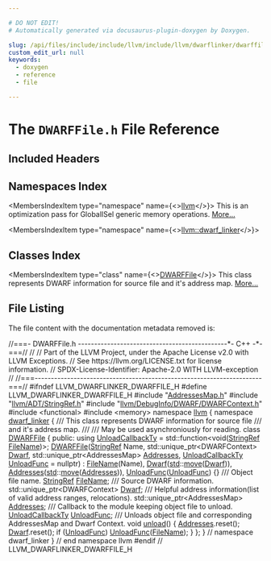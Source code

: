 ```yaml
---

# DO NOT EDIT!
# Automatically generated via docusaurus-plugin-doxygen by Doxygen.

slug: /api/files/include/include/llvm/include/llvm/dwarflinker/dwarffile-h
custom_edit_url: null
keywords:
  - doxygen
  - reference
  - file

---
```





# The `DWARFFile.h` File Reference

<DoxygenPage pluginConfig={pluginConfig}>



## Included Headers

<IncludesList>
<IncludesListItem
  filePath="AddressesMap.h"
  permalink="/docs/api/files/include/include/llvm/include/llvm/dwarflinker/addressesmap-h"
  isLocal="true" />
<IncludesListItem
  filePath="llvm/ADT/StringRef.h"
  permalink="/docs/api/files/include/include/llvm/include/llvm/adt/stringref-h"
  isLocal="true" />
<IncludesListItem
  filePath="llvm/DebugInfo/DWARF/DWARFContext.h"
  permalink="/docs/api/files/include/include/llvm/include/llvm/debuginfo/include/llvm/debuginfo/dwarf/dwarfcontext-h"
  isLocal="true" />
<IncludesListItem
  filePath="functional"
  permalink=""
  isLocal="false" />
<IncludesListItem
  filePath="memory"
  permalink=""
  isLocal="false" />
</IncludesList>

## Namespaces Index

<MembersIndex>

<MembersIndexItem
  type="namespace"
  name={<><a href="/docs/api/namespaces/llvm">llvm</a></>}>
This is an optimization pass for GlobalISel generic memory operations. <a href="/docs/api/namespaces/llvm/#details">More...</a>
</MembersIndexItem>

<MembersIndexItem
  type="namespace"
  name={<><a href="/docs/api/namespaces/llvm/dwarf-linker">llvm::dwarf_linker</a></>}>
</MembersIndexItem>

</MembersIndex>

## Classes Index

<MembersIndex>

<MembersIndexItem
  type="class"
  name={<><a href="/docs/api/classes/llvm/dwarf-linker/dwarffile">DWARFFile</a></>}>
This class represents DWARF information for source file and it&#39;s address map. <a href="/docs/api/classes/llvm/dwarf-linker/dwarffile/#details">More...</a>
</MembersIndexItem>

</MembersIndex>


## File Listing

The file content with the documentation metadata removed is:

<ProgramListing>

<Link id="l00001" /><CodeLine lineNumber="1"><Highlight kind="comment">//===- DWARFFile.h ----------------------------------------------&#42;- C++ -&#42;-===//</Highlight><Highlight kind="normal"></Highlight></CodeLine>
<Link id="l00002" /><CodeLine lineNumber="2"><Highlight kind="normal"></Highlight><Highlight kind="comment">//</Highlight><Highlight kind="normal"></Highlight></CodeLine>
<Link id="l00003" /><CodeLine lineNumber="3"><Highlight kind="normal"></Highlight><Highlight kind="comment">// Part of the LLVM Project, under the Apache License v2.0 with LLVM Exceptions.</Highlight><Highlight kind="normal"></Highlight></CodeLine>
<Link id="l00004" /><CodeLine lineNumber="4"><Highlight kind="normal"></Highlight><Highlight kind="comment">// See https://llvm.org/LICENSE.txt for license information.</Highlight><Highlight kind="normal"></Highlight></CodeLine>
<Link id="l00005" /><CodeLine lineNumber="5"><Highlight kind="normal"></Highlight><Highlight kind="comment">// SPDX-License-Identifier: Apache-2.0 WITH LLVM-exception</Highlight><Highlight kind="normal"></Highlight></CodeLine>
<Link id="l00006" /><CodeLine lineNumber="6"><Highlight kind="normal"></Highlight><Highlight kind="comment">//</Highlight><Highlight kind="normal"></Highlight></CodeLine>
<Link id="l00007" /><CodeLine lineNumber="7"><Highlight kind="normal"></Highlight><Highlight kind="comment">//===----------------------------------------------------------------------===//</Highlight><Highlight kind="normal"></Highlight></CodeLine>
<Link id="l00008" /><CodeLine lineNumber="8"><Highlight kind="normal"></Highlight></CodeLine>
<Link id="l00009" /><CodeLine lineNumber="9"><Highlight kind="normal"></Highlight><Highlight kind="preprocessor">#ifndef LLVM&#95;DWARFLINKER&#95;DWARFFILE&#95;H</Highlight><Highlight kind="normal"></Highlight></CodeLine>
<Link id="l00010" /><CodeLine lineNumber="10"><Highlight kind="normal"></Highlight><Highlight kind="preprocessor">#define LLVM&#95;DWARFLINKER&#95;DWARFFILE&#95;H</Highlight><Highlight kind="normal"></Highlight></CodeLine>
<Link id="l00011" /><CodeLine lineNumber="11"><Highlight kind="normal"></Highlight></CodeLine>
<Link id="l00012" /><CodeLine lineNumber="12"><Highlight kind="normal"></Highlight><Highlight kind="preprocessor">#include &quot;<a href="/docs/api/files/include/include/llvm/include/llvm/dwarflinker/addressesmap-h">AddressesMap.h</a>&quot;</Highlight><Highlight kind="normal"></Highlight></CodeLine>
<Link id="l00013" /><CodeLine lineNumber="13"><Highlight kind="normal"></Highlight><Highlight kind="preprocessor">#include &quot;<a href="/docs/api/files/include/include/llvm/include/llvm/adt/stringref-h">llvm/ADT/StringRef.h</a>&quot;</Highlight><Highlight kind="normal"></Highlight></CodeLine>
<Link id="l00014" /><CodeLine lineNumber="14"><Highlight kind="normal"></Highlight><Highlight kind="preprocessor">#include &quot;<a href="/docs/api/files/include/include/llvm/include/llvm/debuginfo/include/llvm/debuginfo/dwarf/dwarfcontext-h">llvm/DebugInfo/DWARF/DWARFContext.h</a>&quot;</Highlight><Highlight kind="normal"></Highlight></CodeLine>
<Link id="l00015" /><CodeLine lineNumber="15"><Highlight kind="normal"></Highlight><Highlight kind="preprocessor">#include &lt;functional&gt;</Highlight><Highlight kind="normal"></Highlight></CodeLine>
<Link id="l00016" /><CodeLine lineNumber="16"><Highlight kind="normal"></Highlight><Highlight kind="preprocessor">#include &lt;memory&gt;</Highlight><Highlight kind="normal"></Highlight></CodeLine>
<Link id="l00017" /><CodeLine lineNumber="17"><Highlight kind="normal"></Highlight></CodeLine>
<Link id="l00018" /><CodeLine lineNumber="18"><Highlight kind="normal"></Highlight><Highlight kind="keyword">namespace </Highlight><Highlight kind="normal"><a href="/docs/api/namespaces/llvm">llvm</a> &#123;</Highlight></CodeLine>
<Link id="l00019" /><CodeLine lineNumber="19"><Highlight kind="normal"></Highlight><Highlight kind="keyword">namespace </Highlight><Highlight kind="normal"><a href="/docs/api/namespaces/llvm/dwarf-linker">dwarf&#95;linker</a> &#123;</Highlight></CodeLine>
<Link id="l00020" /><CodeLine lineNumber="20"><Highlight kind="normal"></Highlight><Highlight kind="comment"></Highlight></CodeLine>
<Link id="l00021" /><CodeLine lineNumber="21"><Highlight kind="comment">/// This class represents DWARF information for source file</Highlight></CodeLine>
<Link id="l00022" /><CodeLine lineNumber="22"><Highlight kind="comment">/// and it&#39;s address map.</Highlight></CodeLine>
<Link id="l00023" /><CodeLine lineNumber="23"><Highlight kind="comment">///</Highlight></CodeLine>
<Link id="l00024" /><CodeLine lineNumber="24"><Highlight kind="comment">/// May be used asynchroniously for reading.</Highlight><Highlight kind="normal"></Highlight></CodeLine>
<Link id="l00025" /><CodeLine lineNumber="25" lineLink="/docs/api/classes/llvm/dwarf-linker/dwarffile"><Highlight kind="normal"></Highlight><Highlight kind="keyword">class </Highlight><Highlight kind="normal"><a href="/docs/api/classes/llvm/dwarf-linker/dwarffile/#ad7d429f936c45567b926e289bfc8c9b5">DWARFFile</a> &#123;</Highlight></CodeLine>
<Link id="l00026" /><CodeLine lineNumber="26"><Highlight kind="normal"></Highlight><Highlight kind="keyword">public</Highlight><Highlight kind="normal">:</Highlight></CodeLine>
<Link id="l00027" /><CodeLine lineNumber="27" lineLink="/docs/api/classes/llvm/dwarf-linker/dwarffile/#a7051a3bbd56f92c0696bc18765ca4bee"><Highlight kind="normal">  </Highlight><Highlight kind="keyword">using </Highlight><Highlight kind="normal"><a href="/docs/api/classes/llvm/dwarf-linker/dwarffile/#a7051a3bbd56f92c0696bc18765ca4bee">UnloadCallbackTy</a> = std::function&lt;void(<a href="/docs/api/classes/llvm/stringref">StringRef</a> <a href="/docs/api/classes/llvm/dwarf-linker/dwarffile/#ab9a62394ba9282bbcfce9bce71e4ada9">FileName</a>)&gt;;</Highlight></CodeLine>
<Link id="l00028" /><CodeLine lineNumber="28"><Highlight kind="normal"></Highlight></CodeLine>
<Link id="l00029" /><CodeLine lineNumber="29" lineLink="/docs/api/classes/llvm/dwarf-linker/dwarffile/#ad7d429f936c45567b926e289bfc8c9b5"><Highlight kind="normal">  <a href="/docs/api/classes/llvm/dwarf-linker/dwarffile/#ad7d429f936c45567b926e289bfc8c9b5">DWARFFile</a>(<a href="/docs/api/classes/llvm/stringref">StringRef</a> Name, std::unique&#95;ptr&lt;DWARFContext&gt; <a href="/docs/api/classes/llvm/dwarf-linker/dwarffile/#afd324456c487528eeb69587a4e3aa2cb">Dwarf</a>,</Highlight></CodeLine>
<Link id="l00030" /><CodeLine lineNumber="30"><Highlight kind="normal">            std::unique&#95;ptr&lt;AddressesMap&gt; <a href="/docs/api/classes/llvm/dwarf-linker/dwarffile/#a3feabbe6734f4e6fa2b0bc7d9917cb2f">Addresses</a>,</Highlight></CodeLine>
<Link id="l00031" /><CodeLine lineNumber="31"><Highlight kind="normal">            <a href="/docs/api/classes/llvm/dwarf-linker/dwarffile/#a7051a3bbd56f92c0696bc18765ca4bee">UnloadCallbackTy</a> <a href="/docs/api/classes/llvm/dwarf-linker/dwarffile/#a45a423a86ad424a69069c21d79718d5f">UnloadFunc</a> = </Highlight><Highlight kind="keyword">nullptr</Highlight><Highlight kind="normal">)</Highlight></CodeLine>
<Link id="l00032" /><CodeLine lineNumber="32"><Highlight kind="normal">      : <a href="/docs/api/classes/llvm/dwarf-linker/dwarffile/#ab9a62394ba9282bbcfce9bce71e4ada9">FileName</a>(Name), <a href="/docs/api/classes/llvm/dwarf-linker/dwarffile/#afd324456c487528eeb69587a4e3aa2cb">Dwarf</a>(<a href="/docs/api/namespaces/std">std</a>::<a href="/docs/api/namespaces/llvm/#abfc9c7ecf70f66901e439f7c04ef3dbb">move</a>(<a href="/docs/api/classes/llvm/dwarf-linker/dwarffile/#afd324456c487528eeb69587a4e3aa2cb">Dwarf</a>)),</Highlight></CodeLine>
<Link id="l00033" /><CodeLine lineNumber="33"><Highlight kind="normal">        <a href="/docs/api/classes/llvm/dwarf-linker/dwarffile/#a3feabbe6734f4e6fa2b0bc7d9917cb2f">Addresses</a>(<a href="/docs/api/namespaces/std">std</a>::<a href="/docs/api/namespaces/llvm/#abfc9c7ecf70f66901e439f7c04ef3dbb">move</a>(<a href="/docs/api/classes/llvm/dwarf-linker/dwarffile/#a3feabbe6734f4e6fa2b0bc7d9917cb2f">Addresses</a>)), <a href="/docs/api/classes/llvm/dwarf-linker/dwarffile/#a45a423a86ad424a69069c21d79718d5f">UnloadFunc</a>(<a href="/docs/api/classes/llvm/dwarf-linker/dwarffile/#a45a423a86ad424a69069c21d79718d5f">UnloadFunc</a>) &#123;&#125;</Highlight></CodeLine>
<Link id="l00034" /><CodeLine lineNumber="34"><Highlight kind="normal"></Highlight><Highlight kind="comment"></Highlight></CodeLine>
<Link id="l00035" /><CodeLine lineNumber="35"><Highlight kind="comment">  /// Object file name.</Highlight><Highlight kind="normal"></Highlight></CodeLine>
<Link id="l00036" /><CodeLine lineNumber="36" lineLink="/docs/api/classes/llvm/dwarf-linker/dwarffile/#ab9a62394ba9282bbcfce9bce71e4ada9"><Highlight kind="normal">  <a href="/docs/api/classes/llvm/stringref">StringRef</a> <a href="/docs/api/classes/llvm/dwarf-linker/dwarffile/#ab9a62394ba9282bbcfce9bce71e4ada9">FileName</a>;</Highlight></CodeLine>
<Link id="l00037" /><CodeLine lineNumber="37"><Highlight kind="normal"></Highlight><Highlight kind="comment"></Highlight></CodeLine>
<Link id="l00038" /><CodeLine lineNumber="38"><Highlight kind="comment">  /// Source DWARF information.</Highlight><Highlight kind="normal"></Highlight></CodeLine>
<Link id="l00039" /><CodeLine lineNumber="39" lineLink="/docs/api/classes/llvm/dwarf-linker/dwarffile/#afd324456c487528eeb69587a4e3aa2cb"><Highlight kind="normal">  std::unique&#95;ptr&lt;DWARFContext&gt; <a href="/docs/api/classes/llvm/dwarf-linker/dwarffile/#afd324456c487528eeb69587a4e3aa2cb">Dwarf</a>;</Highlight></CodeLine>
<Link id="l00040" /><CodeLine lineNumber="40"><Highlight kind="normal"></Highlight><Highlight kind="comment"></Highlight></CodeLine>
<Link id="l00041" /><CodeLine lineNumber="41"><Highlight kind="comment">  /// Helpful address information(list of valid address ranges, relocations).</Highlight><Highlight kind="normal"></Highlight></CodeLine>
<Link id="l00042" /><CodeLine lineNumber="42" lineLink="/docs/api/classes/llvm/dwarf-linker/dwarffile/#a3feabbe6734f4e6fa2b0bc7d9917cb2f"><Highlight kind="normal">  std::unique&#95;ptr&lt;AddressesMap&gt; <a href="/docs/api/classes/llvm/dwarf-linker/dwarffile/#a3feabbe6734f4e6fa2b0bc7d9917cb2f">Addresses</a>;</Highlight></CodeLine>
<Link id="l00043" /><CodeLine lineNumber="43"><Highlight kind="normal"></Highlight><Highlight kind="comment"></Highlight></CodeLine>
<Link id="l00044" /><CodeLine lineNumber="44"><Highlight kind="comment">  /// Callback to the module keeping object file to unload.</Highlight><Highlight kind="normal"></Highlight></CodeLine>
<Link id="l00045" /><CodeLine lineNumber="45" lineLink="/docs/api/classes/llvm/dwarf-linker/dwarffile/#a45a423a86ad424a69069c21d79718d5f"><Highlight kind="normal">  <a href="/docs/api/classes/llvm/dwarf-linker/dwarffile/#a7051a3bbd56f92c0696bc18765ca4bee">UnloadCallbackTy</a> <a href="/docs/api/classes/llvm/dwarf-linker/dwarffile/#a45a423a86ad424a69069c21d79718d5f">UnloadFunc</a>;</Highlight></CodeLine>
<Link id="l00046" /><CodeLine lineNumber="46"><Highlight kind="normal"></Highlight><Highlight kind="comment"></Highlight></CodeLine>
<Link id="l00047" /><CodeLine lineNumber="47"><Highlight kind="comment">  /// Unloads object file and corresponding AddressesMap and Dwarf Context.</Highlight><Highlight kind="normal"></Highlight></CodeLine>
<Link id="l00048" /><CodeLine lineNumber="48" lineLink="/docs/api/classes/llvm/dwarf-linker/dwarffile/#a8a558003f2fe3f9ae866f84c04b70d1d"><Highlight kind="normal">  </Highlight><Highlight kind="keywordtype">void</Highlight><Highlight kind="normal"> <a href="/docs/api/classes/llvm/dwarf-linker/dwarffile/#a8a558003f2fe3f9ae866f84c04b70d1d">unload</a>() &#123;</Highlight></CodeLine>
<Link id="l00049" /><CodeLine lineNumber="49"><Highlight kind="normal">    <a href="/docs/api/classes/llvm/dwarf-linker/dwarffile/#a3feabbe6734f4e6fa2b0bc7d9917cb2f">Addresses</a>.reset();</Highlight></CodeLine>
<Link id="l00050" /><CodeLine lineNumber="50"><Highlight kind="normal">    <a href="/docs/api/classes/llvm/dwarf-linker/dwarffile/#afd324456c487528eeb69587a4e3aa2cb">Dwarf</a>.reset();</Highlight></CodeLine>
<Link id="l00051" /><CodeLine lineNumber="51"><Highlight kind="normal"></Highlight></CodeLine>
<Link id="l00052" /><CodeLine lineNumber="52"><Highlight kind="normal">    </Highlight><Highlight kind="keywordflow">if</Highlight><Highlight kind="normal"> (<a href="/docs/api/classes/llvm/dwarf-linker/dwarffile/#a45a423a86ad424a69069c21d79718d5f">UnloadFunc</a>)</Highlight></CodeLine>
<Link id="l00053" /><CodeLine lineNumber="53"><Highlight kind="normal">      <a href="/docs/api/classes/llvm/dwarf-linker/dwarffile/#a45a423a86ad424a69069c21d79718d5f">UnloadFunc</a>(<a href="/docs/api/classes/llvm/dwarf-linker/dwarffile/#ab9a62394ba9282bbcfce9bce71e4ada9">FileName</a>);</Highlight></CodeLine>
<Link id="l00054" /><CodeLine lineNumber="54"><Highlight kind="normal">  &#125;</Highlight></CodeLine>
<Link id="l00055" /><CodeLine lineNumber="55"><Highlight kind="normal">&#125;;</Highlight></CodeLine>
<Link id="l00056" /><CodeLine lineNumber="56"><Highlight kind="normal"></Highlight></CodeLine>
<Link id="l00057" /><CodeLine lineNumber="57"><Highlight kind="normal">&#125; </Highlight><Highlight kind="comment">// namespace dwarf&#95;linker</Highlight><Highlight kind="normal"></Highlight></CodeLine>
<Link id="l00058" /><CodeLine lineNumber="58"><Highlight kind="normal">&#125; </Highlight><Highlight kind="comment">// end namespace llvm</Highlight><Highlight kind="normal"></Highlight></CodeLine>
<Link id="l00059" /><CodeLine lineNumber="59"><Highlight kind="normal"></Highlight></CodeLine>
<Link id="l00060" /><CodeLine lineNumber="60"><Highlight kind="normal"></Highlight><Highlight kind="preprocessor">#endif </Highlight><Highlight kind="comment">// LLVM&#95;DWARFLINKER&#95;DWARFFILE&#95;H</Highlight><Highlight kind="normal"></Highlight></CodeLine>

</ProgramListing>

</DoxygenPage>
